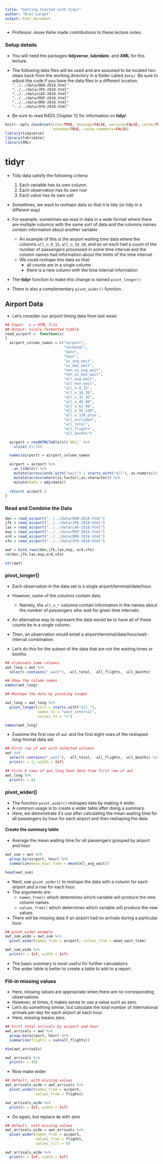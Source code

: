 ```yaml
---
title: "Getting Started with tidyr"
author: "Bret Larget"
output: html_document
---
```


- Professor Jesse Kehe made contributions to these lecture notes.

### Setup details

- You will need the packages **tidyverse**, **lubridate**, and **XML** for this lecture. 

- The following data files will be used and are assumed to be located two steps back from the working directory in a folder called `data/`.  Be sure to adjust the code if you have the data files in a different location.  
`"../../data/DEN-2018.html"`  
`"../../data/JFK-2018.html"`  
`"../../data/LAX-2018.html"`  
`"../../data/MSP-2018.html"`  
`"../../data/ORD-2018.html"`  
`"../../data/SFO-2018.html"` 

- Be sure to read R4DS Chapter 12 for information on **tidyr**.

```r
knitr::opts_chunk$set(echo=TRUE, message=FALSE, warning=FALSE, cache=TRUE,
                      autodep=TRUE, cache.comments=FALSE)
library(tidyverse)
library(lubridate)
library(XML)
```

# tidyr 

- Tidy data satisfy the following criteria

    1. Each variable has its own column  
    2. Each observation has its own row
    3. Each value has its own cell
  
- Sometimes, we want to *reshape* data so that it is tidy (or tidy in a different way)
- For example, sometimes we read in data in a *wide* format where there are multiple columns with the same sort of data and the columns names contain information about another variable
    - An example of this is the airport waiting time data where the columns `all_n_0_15`, `all_n_16_30`, and so on each had a count of the number of passengers processed in some time interval and the column names had information about the limits of the time interval.
    - We could *reshape* this data so that:
        - all counts are in a single column
        - there is a new column with the time interval information
- The **tidyr** function to make this change is named `pivot_longer()`
- There is also a complementary `pivot_wider()` function.

## Airport Data

- Let's consider our airport timing data from last week.

```r
## Input:  x = HTML file
## Output: nicely formatted tibble
read_airport =  function(x)
{
  airport_column_names = c("airport",
                           "terminal",
                           "date",
                           "hour",
                           "us_avg_wait",
                           "us_max_wait",
                           "non_us_avg_wait",
                           "non_us_max_wait",
                           "all_avg_wait",
                           "all_max_wait",
                           "all_n_0_15",
                           "all_n_16_30",
                           "all_n_31_45",
                           "all_n_46_60",
                           "all_n_61_90",
                           "all_n_91_120",
                           "all_n_120_plus",
                           "all_excluded",
                           "all_total",
                           "all_flights",
                           "all_booths")

  airport = readHTMLTable(x)$`NULL` %>%
    slice(-(1:3))

  names(airport) = airport_column_names

  airport = airport %>%
    as_tibble() %>%
    mutate(across(ends_with("wait") | starts_with("all"), as.numeric)) %>% 
    mutate(across(where(is.factor),as.character)) %>% 
    mutate(date = mdy(date))
  
  return( airport )
}
```

### Read and Combine the Data

```r
den = read_airport("../../data/DEN-2018.html")
jfk = read_airport("../../data/JFK-2018.html")
lax = read_airport("../../data/LAX-2018.html")
msp = read_airport("../../data/MSP-2018.html")
ord = read_airport("../../data/ORD-2018.html")
sfo = read_airport("../../data/SFO-2018.html")

awt = bind_rows(den,jfk,lax,msp, ord,sfo)
rm(den,jfk,lax,msp,ord,sfo)

str(awt)
```


### pivot_longer()

- Each observation in the data set is a single airport/terminal/date/hour.

- However, some of the columns contain data.
    - Namely, the `all_n_*` columns contain information in the names about the number of passengers who wait for given time intervals.
    
- An alternative way to represent the data would be to have all of these counts be in a single column.

- Then, an observation would entail a airport/terminal/date/hour/wait-interval combination.

- Let's do this for the subset of the data that are not the waiting times or booths.

```r
## eliminate some columns
awt_long = awt %>% 
  select(-contains("_wait"), -all_total, -all_flights, -all_booths)

## Show the column names
names(awt_long)

## Reshape the data by pivoting longer

awt_long = awt_long %>%
  pivot_longer(cols = starts_with("all_"),
               names_to = "wait_interval",
               values_to = "n")

names(awt_long)
```

- Examine the first row of `awt` and the first eight rows of the reshaped long-format data set.

```r
## First row of awt with selected columns
awt %>% 
  select(-contains("_wait"), -all_total, -all_flights, -all_booths) %>% 
  print(n = 1, width = Inf)

## First 8 rows of awt_long have data from first row of awt
awt_long %>% 
  print(n = 8)
```

### pivot_wider()

- The function `pivot_wider()` reshapes data by making it wider.
- A common usage is to create a wider table after doing a summary.
- Here, we demonstrate it's use after calculating the mean waiting time for all passengers by hour for each airport and then reshaping the data.

#### Create the summary table

- Average the mean waiting time for all passengers grouped by airport and hour

```r
awt_sum = awt %>% 
  group_by(airport, hour) %>% 
  summarize(mean_wait_time = mean(all_avg_wait))

head(awt_sum)
```

- Next, use `pivot_wider()` to reshape the data with a column for each airport and a row for each hour.
- The arguments are:
    - `names_from()` which determines which variable will produce the new column names
    - `values_from()` which determines which variable will produce the new values
- There will be missing data if an airport had no arrivals during a particular hour.

```r
## pivot_wider example
awt_sum_wide = awt_sum %>% 
  pivot_wider(names_from = airport, values_from = mean_wait_time)

awt_sum_wide %>% 
  print(n = Inf, width = Inf)
```

- The basic summary is most useful for further calculations
- The wider table is better to create a table to add to a report.

### Fill-in missing values

- Here, missing values are appropriate when there are no corresponding observations.
- However, at times, it makes sense to use a value such as zero.
- Let's do something similar, but calculate the total number of international arrivals per day for each airport at each hour.
- Here, missing means zero.

```r
## First total arrivals by airport and hour
awt_arrivals = awt %>% 
  group_by(airport, hour) %>% 
  summarize(flights = sum(all_flights))

dim(awt_arrivals)

awt_arrivals %>% 
  print(n = 30)
```

- Now make wider

```r
## default, with missing values
awt_arrivals_wide = awt_arrivals %>% 
  pivot_wider(names_from = airport,
              values_from = flights)

awt_arrivals_wide %>% 
  print(n = Inf, width = Inf)
```

- Do again, but replace `NA` with zero

```r
## default, with missing values
awt_arrivals_wide = awt_arrivals %>% 
  pivot_wider(names_from = airport,
              values_from = flights,
              values_fill = 0)

awt_arrivals_wide %>% 
  print(n = Inf, width = Inf)
```














